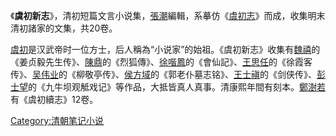 《'''虞初新志'''》，清初短篇文言小说集，[[张潮_(清朝)|張潮]]編輯，系摹仿《[[虞初志|虞初志]]》而成，收集明末清初諸家的文集，共20卷。

[[虞初|虞初]]是汉武帝时一位方士，后人稱為“小说家”的始祖。《虞初新志》收集有[[魏禧|魏禧]]的《姜贞毅先生传》、[[陳鼎|陳鼎]]的《烈狐傳》、[[徐喈鳳|徐喈鳳]]的《會仙記》、[[王思任|王思任]]的《徐霞客传》、[[吴伟业|吴伟业]]的《柳敬亭传》、[[侯方域|侯方域]]的《郭老仆墓志铭》、[[王士禛|王士禛]]的《剑侠传》、[[彭士望|彭士望]]的《九牛坝观觝戏记》等作品，大抵皆真人真事。清康熙年間有刻本。[[鄭澍若|鄭澍若]]有《虞初續志》12卷。
{{wikisource}}
{{novel-stub}}
[[Category:清朝笔记小说|Category:清朝笔记小说]]